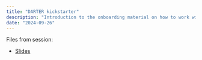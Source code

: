 ```yaml
---
title: "DARTER kickstarter"
description: "Introduction to the onboarding material on how to work with register data"
date: "2024-09-26"
---
```



Files from session:

- [Slides](slides.pptx)
